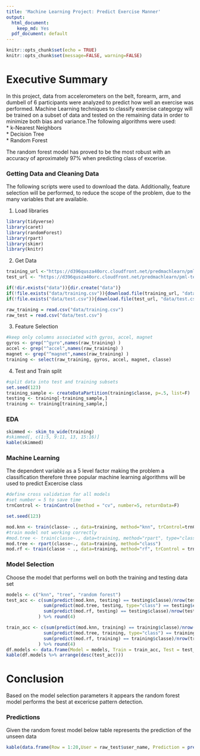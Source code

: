 ```yaml
---
title: 'Machine Learning Project: Predict Exercise Manner'
output:
  html_document:
    keep_md: Yes
  pdf_document: default
---
```


```r
knitr::opts_chunk$set(echo = TRUE)
knitr::opts_chunk$set(message=FALSE, warning=FALSE)
```

# Executive Summary
In this project, data from accelerometers on the belt, forearm, arm, and dumbell of 6 participants were analyzed to predict how well an exercise was performed. Machine Learning techniques to classify exercise categorgy will be trained on a subset of data and tested on the remaining data in order to minimize both bias and variance.The following algorithms were used:  
* k-Nearest Neighbors  
* Decision Tree  
* Random Forest  

The random forest model has proved to be the most robust with an accuracy of aproximately 97% when predicting class of excerise.

### Getting Data and Cleaning Data
The following scripts were used to download the data. Additionally, feature selection will be performed, to reduce the scope of the problem, due to the many variables that are available.  

1. Load libraries
```r
library(tidyverse)
library(caret)
library(randomForest)
library(rpart)
library(skimr)
library(knitr)
```
2. Get Data
```r
training_url <-"https://d396qusza40orc.cloudfront.net/predmachlearn/pml-training.csv"
test_url <- "https://d396qusza40orc.cloudfront.net/predmachlearn/pml-testing.csv"

if(!dir.exists("data")){dir.create("data")}
if(!file.exists("data/training.csv")){download.file(training_url, "data/training.csv")}
if(!file.exists("data/test.csv")){download.file(test_url, "data/test.csv")}

raw_training = read.csv("data/training.csv")
raw_test = read.csv("data/test.csv")
```
3. Feature Selection
```r
#keep only columns associated with gyros, accel, magnet
gyros <- grep("^gyro",names(raw_training) )
accel <- grep("^accel",names(raw_training) )
magnet <- grep("^magnet",names(raw_training) )
training <- select(raw_training, gyros, accel, magnet, classe)

```
4. Test and Train split
```r
#split data into test and training subsets
set.seed(123)
training_sample <- createDataPartition(training$classe, p=.5, list=F)
testing <- training[-training_sample,]
training <- training[training_sample,]
```

### EDA
```r
skimmed <- skim_to_wide(training)
#skimmed[, c(1:5, 9:11, 13, 15:16)]
kable(skimmed)
```

### Machine Learning
The dependent variable as a 5 level factor making the problem a classification therefore three popular machine learning algorithms will be used to predict Excercise class
```r
#define cross validation for all models 
#set number = 5 to save time
trnControl <- trainControl(method = "cv", number=5, returnData=F) 

set.seed(123)

mod.knn <- train(classe~ ., data=training, method="knn", trControl=trnControl )
#train model not working correctly
#mod.tree <- train(classe~., data=training, method="rpart", type="class")
mod.tree <- rpart(classe~., data=training, method="class")
mod.rf <- train(classe ~ ., data=training, method="rf", trControl = trnControl, ntree=100, importance=F)
```

### Model Selection
Choose the model that performs well on both the training and testing data set
```r
models <- c("knn", "tree", "random forest")
test_acc <- c(sum(predict(mod.knn, testing) == testing$classe)/nrow(testing),
              sum(predict(mod.tree, testing, type="class") == testing$classe)/nrow(testing),
              sum(predict(mod.rf, testing) == testing$classe)/nrow(testing)
            ) %>% round(4)

train_acc <- c(sum(predict(mod.knn, training) == training$classe)/nrow(training),
              sum(predict(mod.tree, training, type="class") == training$classe)/nrow(training),
              sum(predict(mod.rf, training) == training$classe)/nrow(training)
            ) %>% round(4)
df.models <- data.frame(Model = models, Train = train_acc, Test = test_acc)
kable(df.models %>% arrange(desc(test_acc)))
```

# Conclusion
Based on the model selection parameters it appears the random forest model performs the best at excericse pattern detection.

### Predictions
Given the random forest model below table represents the prediction of the unseen data
```r
kable(data.frame(Row = 1:20,User = raw_test$user_name, Prediction = predict(mod.rf, raw_test)))

```